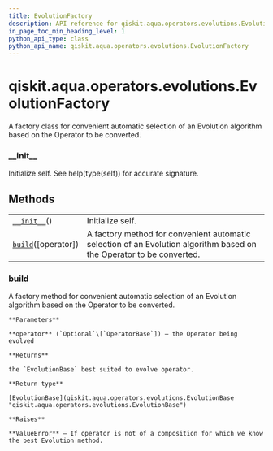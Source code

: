 ```yaml
---
title: EvolutionFactory
description: API reference for qiskit.aqua.operators.evolutions.EvolutionFactory
in_page_toc_min_heading_level: 1
python_api_type: class
python_api_name: qiskit.aqua.operators.evolutions.EvolutionFactory
---
```


<span id="qiskit-aqua-operators-evolutions-evolutionfactory" />

# qiskit.aqua.operators.evolutions.EvolutionFactory

<Class id="qiskit.aqua.operators.evolutions.EvolutionFactory" github="https://github.com/qiskit-community/qiskit-aqua/tree/stable/0.8/qiskit/aqua/operators/evolutions/evolution_factory.py" signature="EvolutionFactory">
  A factory class for convenient automatic selection of an Evolution algorithm based on the Operator to be converted.

  ### \_\_init\_\_

  <Function id="qiskit.aqua.operators.evolutions.EvolutionFactory.__init__" name="__init__" signature="__init__()">
    Initialize self. See help(type(self)) for accurate signature.
  </Function>

  ## Methods

  |                                                                                                                                            |                                                                                                                      |
  | ------------------------------------------------------------------------------------------------------------------------------------------ | -------------------------------------------------------------------------------------------------------------------- |
  | [`__init__`](#qiskit.aqua.operators.evolutions.EvolutionFactory.__init__ "qiskit.aqua.operators.evolutions.EvolutionFactory.__init__")()   | Initialize self.                                                                                                     |
  | [`build`](#qiskit.aqua.operators.evolutions.EvolutionFactory.build "qiskit.aqua.operators.evolutions.EvolutionFactory.build")(\[operator]) | A factory method for convenient automatic selection of an Evolution algorithm based on the Operator to be converted. |

  ### build

  <Function id="qiskit.aqua.operators.evolutions.EvolutionFactory.build" name="build" signature="static build(operator=None)">
    A factory method for convenient automatic selection of an Evolution algorithm based on the Operator to be converted.

    **Parameters**

    **operator** (`Optional`\[`OperatorBase`]) – the Operator being evolved

    **Returns**

    the `EvolutionBase` best suited to evolve operator.

    **Return type**

    [EvolutionBase](qiskit.aqua.operators.evolutions.EvolutionBase "qiskit.aqua.operators.evolutions.EvolutionBase")

    **Raises**

    **ValueError** – If operator is not of a composition for which we know the best Evolution method.
  </Function>
</Class>

